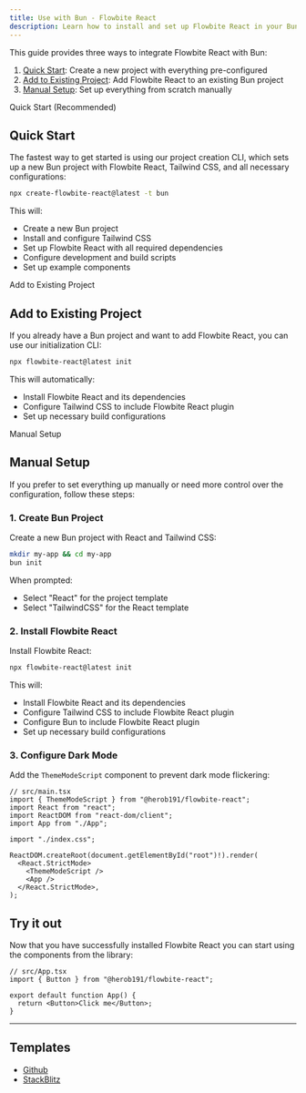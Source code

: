 ```yaml
---
title: Use with Bun - Flowbite React
description: Learn how to install and set up Flowbite React in your Bun project and start building modern web applications with interactive components
---
```


This guide provides three ways to integrate Flowbite React with Bun:

1. [Quick Start](#quick-start): Create a new project with everything pre-configured
2. [Add to Existing Project](#add-to-existing-project): Add Flowbite React to an existing Bun project
3. [Manual Setup](#manual-setup): Set up everything from scratch manually

<TextDivider>Quick Start (Recommended)</TextDivider>

## Quick Start

The fastest way to get started is using our project creation CLI, which sets up a new Bun project with Flowbite React, Tailwind CSS, and all necessary configurations:

```bash
npx create-flowbite-react@latest -t bun
```

This will:

- Create a new Bun project
- Install and configure Tailwind CSS
- Set up Flowbite React with all required dependencies
- Configure development and build scripts
- Set up example components

<TextDivider>Add to Existing Project</TextDivider>

## Add to Existing Project

If you already have a Bun project and want to add Flowbite React, you can use our initialization CLI:

```bash
npx flowbite-react@latest init
```

This will automatically:

- Install Flowbite React and its dependencies
- Configure Tailwind CSS to include Flowbite React plugin
- Set up necessary build configurations

<TextDivider>Manual Setup</TextDivider>

## Manual Setup

If you prefer to set everything up manually or need more control over the configuration, follow these steps:

### 1. Create Bun Project

Create a new Bun project with React and Tailwind CSS:

```bash
mkdir my-app && cd my-app
bun init
```

When prompted:

- Select "React" for the project template
- Select "TailwindCSS" for the React template

### 2. Install Flowbite React

Install Flowbite React:

```bash
npx flowbite-react@latest init
```

This will:

- Install Flowbite React and its dependencies
- Configure Tailwind CSS to include Flowbite React plugin
- Configure Bun to include Flowbite React plugin
- Set up necessary build configurations

### 3. Configure Dark Mode

Add the `ThemeModeScript` component to prevent dark mode flickering:

```tsx
// src/main.tsx
import { ThemeModeScript } from "@herob191/flowbite-react";
import React from "react";
import ReactDOM from "react-dom/client";
import App from "./App";

import "./index.css";

ReactDOM.createRoot(document.getElementById("root")!).render(
  <React.StrictMode>
    <ThemeModeScript />
    <App />
  </React.StrictMode>,
);
```

## Try it out

Now that you have successfully installed Flowbite React you can start using the components from the library:

```tsx
// src/App.tsx
import { Button } from "@herob191/flowbite-react";

export default function App() {
  return <Button>Click me</Button>;
}
```

<hr />

## Templates

- [Github](https://github.com/themesberg/flowbite-react-template-bun)
- [StackBlitz](https://stackblitz.com/edit/flowbite-react-template-bun)
